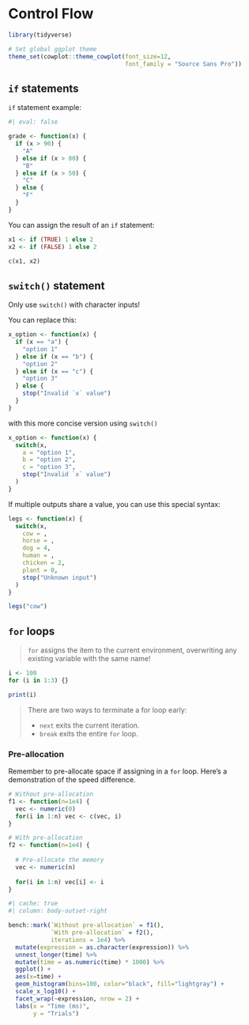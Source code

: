 # Control Flow

```r
library(tidyverse)

# Set global ggplot theme
theme_set(cowplot::theme_cowplot(font_size=12,
                                 font_family = "Source Sans Pro"))
```


## `if` statements

`if` statement example:

```r
#| eval: false

grade <- function(x) {
  if (x > 90) {
    "A"
  } else if (x > 80) {
    "B"
  } else if (x > 50) {
    "C"
  } else {
    "F"
  }
}
```

You can assign the result of an `if` statement:

```r
x1 <- if (TRUE) 1 else 2
x2 <- if (FALSE) 1 else 2

c(x1, x2)
```

## `switch()` statement

:::{.callout-warning}
Only use `switch()` with character inputs!
:::

You can replace this:

```r
x_option <- function(x) {
  if (x == "a") {
    "option 1"
  } else if (x == "b") {
    "option 2" 
  } else if (x == "c") {
    "option 3"
  } else {
    stop("Invalid `x` value")
  }
}
```

with this more concise version using `switch()`

```r
x_option <- function(x) {
  switch(x,
    a = "option 1",
    b = "option 2",
    c = "option 3",
    stop("Invalid `x` value")
  )
}
```

If multiple outputs share a value, you can use this special syntax:

```r
legs <- function(x) {
  switch(x,
    cow = ,
    horse = ,
    dog = 4,
    human = ,
    chicken = 2,
    plant = 0,
    stop("Unknown input")
  )
}

legs("cow")
```

## `for` loops

> `for` assigns the item to the current environment, overwriting any existing variable with the same name!

 
```r
i <- 100
for (i in 1:3) {}

print(i)
```

> There are two ways to terminate a for loop early:
> 
> - `next` exits the current iteration.
> - `break` exits the entire `for` loop.

### Pre-allocation

Remember to pre-allocate space if assigning in a `for` loop. Here's a demonstration of the speed difference.

```r
# Without pre-allocation
f1 <- function(n=1e4) {
  vec <- numeric(0)
  for(i in 1:n) vec <- c(vec, i)
}
```

```r
# With pre-allocation
f2 <- function(n=1e4) {
  
  # Pre-allocate the memory
  vec <- numeric(n)
  
  for(i in 1:n) vec[i] <- i
}
```

```r
#| cache: true
#| column: body-outset-right

bench::mark(`Without pre-allocation` = f1(),
            `With pre-allocation` = f2(),
            iterations = 1e4) %>%
  mutate(expression = as.character(expression)) %>%
  unnest_longer(time) %>%
  mutate(time = as.numeric(time) * 1000) %>%
  ggplot() +
  aes(x=time) +
  geom_histogram(bins=100, color="black", fill="lightgray") +
  scale_x_log10() +
  facet_wrap(~expression, nrow = 2) +
  labs(x = "Time (ms)",
       y = "Trials")
```

```r

```


